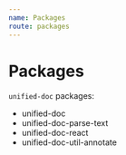 ```yaml
---
name: Packages
route: packages
---
```



# Packages

`unified-doc` packages:
- <Link to="./packages/unified-doc">unified-doc</Link>
- <Link to="./packages/unified-doc-parse-text">unified-doc-parse-text</Link>
- <Link to="./packages/unified-doc-react">unified-doc-react</Link>
- <Link to="./packages/unified-doc-util-annotate">unified-doc-util-annotate</Link>
